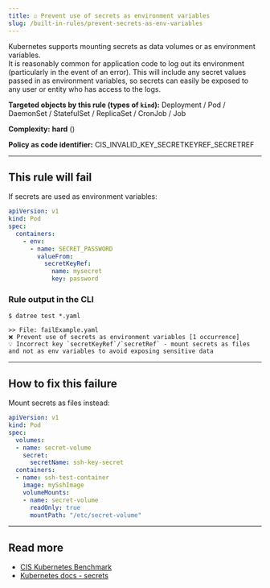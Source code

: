 ```yaml
---
title: ☑️ Prevent use of secrets as environment variables
slug: /built-in-rules/prevent-secrets-as-env-variables
---
```



Kubernetes supports mounting secrets as data volumes or as environment variables.  
It is reasonably common for application code to log out its environment (particularly in the event of an error). This will include any secret values passed in as environment variables, so secrets can easily be exposed to any user or entity who has access to the logs.

**Targeted objects by this rule (types of **`kind`**):** Deployment / Pod / DaemonSet / StatefulSet / ReplicaSet / CronJob / Job

**Complexity:** **hard** (<Complexity/>)

**Policy as code identifier:** CIS_INVALID_KEY_SECRETKEYREF_SECRETREF

---

## This rule will fail

If secrets are used as environment variables:

```yaml
apiVersion: v1
kind: Pod
spec:
  containers:
    - env:
      - name: SECRET_PASSWORD
        valueFrom:
          secretKeyRef:
            name: mysecret
            key: password
```

### Rule output in the CLI

```terminal
$ datree test *.yaml

>> File: failExample.yaml
❌ Prevent use of secrets as environment variables [1 occurrence]
💡 Incorrect key `secretKeyRef`/`secretRef` - mount secrets as files and not as env variables to avoid exposing sensitive data
```

---

## How to fix this failure

Mount secrets as files instead:

```yaml
apiVersion: v1
kind: Pod
spec:
  volumes:
  - name: secret-volume
    secret:
      secretName: ssh-key-secret
  containers:
  - name: ssh-test-container
    image: mySshImage
    volumeMounts:
    - name: secret-volume
      readOnly: true
      mountPath: "/etc/secret-volume"
```

---

## Read more

- [CIS Kubernetes Benchmark](https://www.cisecurity.org/benchmark/kubernetes)
- [Kubernetes docs - secrets](https://kubernetes.io/docs/concepts/configuration/secret/#using-secrets)
